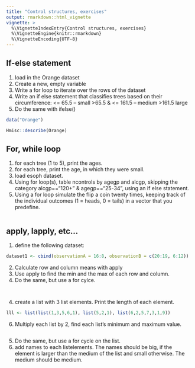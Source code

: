 ```yaml
---
title: "Control structures, exercises"
output: rmarkdown::html_vignette
vignette: >
  %\VignetteIndexEntry{Control structures, exercises}
  %\VignetteEngine{knitr::rmarkdown}
  %\VignetteEncoding{UTF-8}
---
```


## If-else statement

1. load in the Orange dataset
2. Create a new, empty variable
3. Write a for loop to iterate over the rows of the dataset
3. Write an if else statement that classifies trees based on their circumference: 
    <= 65.5 -- small
    >65.5 & <= 161.5 -- medium
    >161.5 large
4. Do the same with ifelse()

```r
data("Orange")

Hmisc::describe(Orange)

```


## For, while loop

1. for each tree (1 to 5), print the ages. 
2. for each tree, print the age, in which they were small. 
3. load esoph dataset. 
4. Using for loop(s), table ncontrols by agegp and alcgp, skipping the category alcgp=="120+" & agegp=="25-34", using an if else statement.
5. Using a for loop simulate the flip a coin twenty times, keeping track of the individual outcomes (1 = heads, 0 = tails) in a vector that you predefine.



```r


```


## apply, lapply, etc...

1. define the following dataset:

```r
dataset1 <- cbind(observationA = 16:8, observationB = c(20:19, 6:12))
```

2. Calculate row and column means with apply 
3. Use apply to find the min and the max of each row and column. 
4. Do the same, but use a for cylce. 

```r



```


```r

```

4. create a list with 3 list elements. Print the length of each element. 

```r
lll <- list(list(1,3,5,6,1), list(5,2,1), list(6,2,5,7,3,1,9))
```


6. Multiply each list by 2, find each list's minimum and maximum value. 

```r


```

5. Do the same, but use a for cycle on the list. 
6. add names to each listelements. The names should be big, if the element is larger than the medium of the list and small otherwise. The medium should be medium. 


